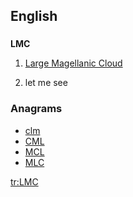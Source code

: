 ==English==

==={{initialism-old|en}}===
'''LMC'''

# {{context|galaxy|lang=en}} [[w:Large Magellanic Cloud|Large Magellanic Cloud]]
# {{context|internet slang|lang=en}} let me see

===Anagrams===
* [[clm#English|clm]] 
* [[CML#English|CML]]
* [[MCL#English|MCL]]
* [[MLC#English|MLC]]

[[tr:LMC]]